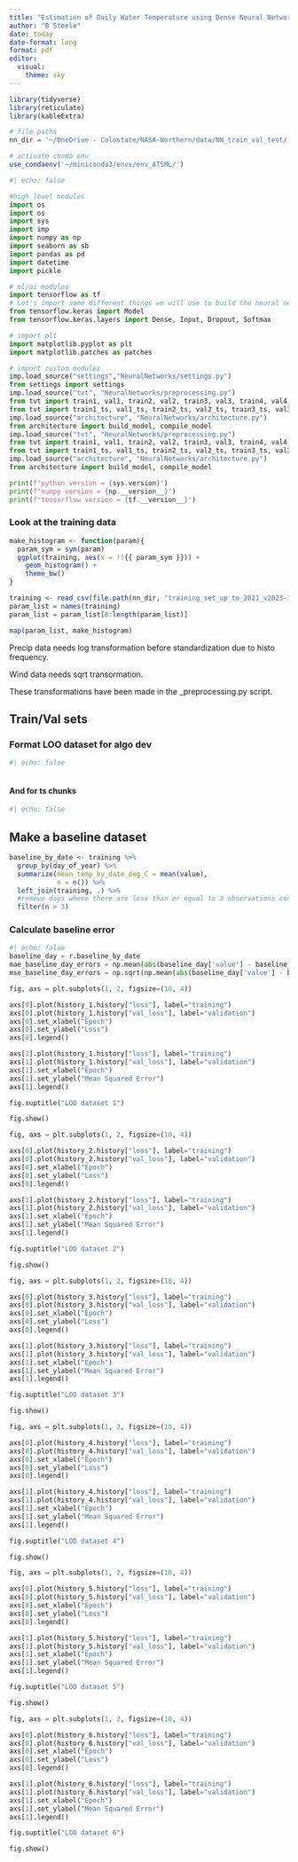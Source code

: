 ```yaml
---
title: "Estimation of Daily Water Temperature using Dense Neural Networks"
author: "B Steele"
date: today
date-format: long
format: pdf
editor: 
  visual:
    theme: sky
---
```


```r
library(tidyverse)
library(reticulate)
library(kableExtra)

# file paths
nn_dir = '~/OneDrive - Colostate/NASA-Northern/data/NN_train_val_test/'

# activate conda env
use_condaenv('~/miniconda3/envs/env_ATSML/')

```

```python
#| echo: false

#high level modules
import os
import os
import sys
import imp
import numpy as np
import seaborn as sb
import pandas as pd
import datetime
import pickle

# ml/ai modules
import tensorflow as tf
# Let's import some different things we will use to build the neural network
from tensorflow.keras import Model
from tensorflow.keras.layers import Dense, Input, Dropout, Softmax

# import plt
import matplotlib.pyplot as plt
import matplotlib.patches as patches

# import custom modules
imp.load_source("settings","NeuralNetworks/settings.py")
from settings import settings
imp.load_source("tvt", "NeuralNetworks/preprocessing.py")
from tvt import train1, val1, train2, val2, train3, val3, train4, val4, train5, val5, train6, val6
from tvt import train1_ts, val1_ts, train2_ts, val2_ts, train3_ts, val3_ts, train4_ts, val4_ts
imp.load_source("architecture", "NeuralNetworks/architecture.py")
from architecture import build_model, compile_model
imp.load_source("tvt", "NeuralNetworks/preprocessing.py")
from tvt import train1, val1, train2, val2, train3, val3, train4, val4, train5, val5, train6, val6
from tvt import train1_ts, val1_ts, train2_ts, val2_ts, train3_ts, val3_ts, train4_ts, val4_ts
imp.load_source("architecture", "NeuralNetworks/architecture.py")
from architecture import build_model, compile_model

print(f"python version = {sys.version}")
print(f"numpy version = {np.__version__}")
print(f"tensorflow version = {tf.__version__}")
```

### Look at the training data

```r
make_histogram <- function(param){
  param_sym = sym(param)
  ggplot(training, aes(x = !!{{ param_sym }})) +
    geom_histogram() +
    theme_bw()
}

training <- read_csv(file.path(nn_dir, "training_set_up_to_2021_v2023-11-08.csv"))
param_list = names(training)
param_list = param_list[8:length(param_list)]

map(param_list, make_histogram)
```

Precip data needs log transformation before standardization due to histo frequency.

Wind data needs sqrt transormation.

These transformations have been made in the _preprocessing.py script.

## Train/Val sets

### Format LOO dataset for algo dev

```python
#| echo: false



```

#### And for ts chunks

```python
#| echo: false

```

## Make a baseline dataset

```r
baseline_by_date <- training %>% 
  group_by(day_of_year) %>% 
  summarize(mean_temp_by_date_deg_C = mean(value),
            n = n()) %>% 
  left_join(training, .) %>% 
  #remove days where there are less than or equal to 3 observations contributing to the mean
  filter(n > 3)
```

### Calculate baseline error

```python
#| echo: false
baseline_day = r.baseline_by_date
mae_baseline_day_errors = np.mean(abs(baseline_day['value'] - baseline_day['mean_temp_by_date_deg_C']))
mse_baseline_day_errors = np.sqrt(np.mean(abs(baseline_day['value'] - baseline_day['mean_temp_by_date_deg_C'])**2))
```


```python
fig, axs = plt.subplots(1, 2, figsize=(10, 4))

axs[0].plot(history_1.history["loss"], label="training")
axs[0].plot(history_1.history["val_loss"], label="validation")
axs[0].set_xlabel("Epoch")
axs[0].set_ylabel("Loss")
axs[0].legend()

axs[1].plot(history_1.history["loss"], label="training")
axs[1].plot(history_1.history["val_loss"], label="validation")
axs[1].set_xlabel("Epoch")
axs[1].set_ylabel("Mean Squared Error")
axs[1].legend()

fig.suptitle("LOO dataset 1")

fig.show()
```


```python
fig, axs = plt.subplots(1, 2, figsize=(10, 4))

axs[0].plot(history_2.history["loss"], label="training")
axs[0].plot(history_2.history["val_loss"], label="validation")
axs[0].set_xlabel("Epoch")
axs[0].set_ylabel("Loss")
axs[0].legend()

axs[1].plot(history_2.history["loss"], label="training")
axs[1].plot(history_2.history["val_loss"], label="validation")
axs[1].set_xlabel("Epoch")
axs[1].set_ylabel("Mean Squared Error")
axs[1].legend()

fig.suptitle("LOO dataset 2")

fig.show()
```

```python
fig, axs = plt.subplots(1, 2, figsize=(10, 4))

axs[0].plot(history_3.history["loss"], label="training")
axs[0].plot(history_3.history["val_loss"], label="validation")
axs[0].set_xlabel("Epoch")
axs[0].set_ylabel("Loss")
axs[0].legend()

axs[1].plot(history_3.history["loss"], label="training")
axs[1].plot(history_3.history["val_loss"], label="validation")
axs[1].set_xlabel("Epoch")
axs[1].set_ylabel("Mean Squared Error")
axs[1].legend()

fig.suptitle("LOO dataset 3")

fig.show()
```

```python
fig, axs = plt.subplots(1, 2, figsize=(10, 4))

axs[0].plot(history_4.history["loss"], label="training")
axs[0].plot(history_4.history["val_loss"], label="validation")
axs[0].set_xlabel("Epoch")
axs[0].set_ylabel("Loss")
axs[0].legend()

axs[1].plot(history_4.history["loss"], label="training")
axs[1].plot(history_4.history["val_loss"], label="validation")
axs[1].set_xlabel("Epoch")
axs[1].set_ylabel("Mean Squared Error")
axs[1].legend()

fig.suptitle("LOO dataset 4")

fig.show()
```

```python
fig, axs = plt.subplots(1, 2, figsize=(10, 4))

axs[0].plot(history_5.history["loss"], label="training")
axs[0].plot(history_5.history["val_loss"], label="validation")
axs[0].set_xlabel("Epoch")
axs[0].set_ylabel("Loss")
axs[0].legend()

axs[1].plot(history_5.history["loss"], label="training")
axs[1].plot(history_5.history["val_loss"], label="validation")
axs[1].set_xlabel("Epoch")
axs[1].set_ylabel("Mean Squared Error")
axs[1].legend()

fig.suptitle("LOO dataset 5")

fig.show()
```

```python
fig, axs = plt.subplots(1, 2, figsize=(10, 4))

axs[0].plot(history_6.history["loss"], label="training")
axs[0].plot(history_6.history["val_loss"], label="validation")
axs[0].set_xlabel("Epoch")
axs[0].set_ylabel("Loss")
axs[0].legend()

axs[1].plot(history_6.history["loss"], label="training")
axs[1].plot(history_6.history["val_loss"], label="validation")
axs[1].set_xlabel("Epoch")
axs[1].set_ylabel("Mean Squared Error")
axs[1].legend()

fig.suptitle("LOO dataset 6")

fig.show()
```